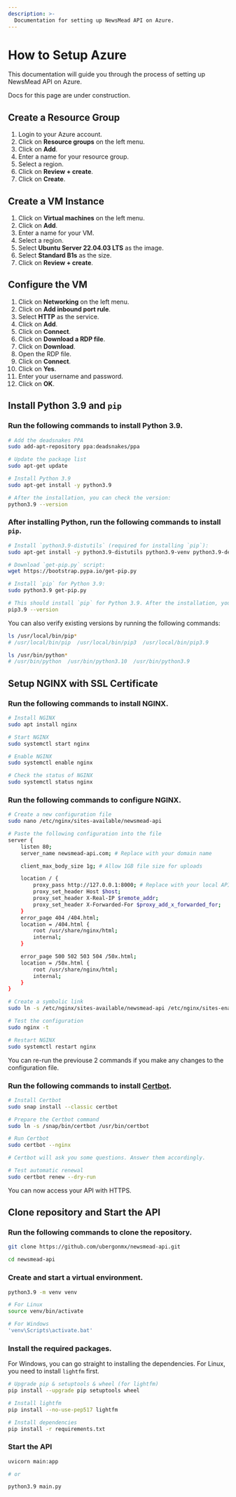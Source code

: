 ```yaml
---
description: >-
  Documentation for setting up NewsMead API on Azure.
---
```



# How to Setup Azure

This documentation will guide you through the process of setting up NewsMead API on Azure.

<Callout type="warning">Docs for this page are under construction.</Callout>

## Create a Resource Group

1. Login to your Azure account.
2. Click on **Resource groups** on the left menu.
3. Click on **Add**.
4. Enter a name for your resource group.
5. Select a region.
6. Click on **Review + create**.
7. Click on **Create**.

## Create a VM Instance

1. Click on **Virtual machines** on the left menu.
2. Click on **Add**.
3. Enter a name for your VM.
4. Select a region.
5. Select **Ubuntu Server 22.04.03 LTS** as the image.
6. Select **Standard B1s** as the size.
7. Click on **Review + create**.

## Configure the VM

1. Click on **Networking** on the left menu.
2. Click on **Add inbound port rule**.
3. Select **HTTP** as the service.
4. Click on **Add**.
5. Click on **Connect**.
6. Click on **Download a RDP file**.
7. Click on **Download**.
8. Open the RDP file.
9. Click on **Connect**.
10. Click on **Yes**.
11. Enter your username and password.
12. Click on **OK**.

## Install Python 3.9 and `pip`

<Steps>

### Run the following commands to install Python 3.9.

```bash
# Add the deadsnakes PPA
sudo add-apt-repository ppa:deadsnakes/ppa

# Update the package list
sudo apt-get update

# Install Python 3.9
sudo apt-get install -y python3.9

# After the installation, you can check the version:
python3.9 --version
```

### After installing Python, run the following commands to install `pip`.

```bash
# Install `python3.9-distutils` (required for installing `pip`):
sudo apt-get install -y python3.9-distutils python3.9-venv python3.9-dev build-essential

# Download `get-pip.py` script:
wget https://bootstrap.pypa.io/get-pip.py

# Install `pip` for Python 3.9:
sudo python3.9 get-pip.py

# This should install `pip` for Python 3.9. After the installation, you can check the version:
pip3.9 --version
```

<Callout>

You can also verify existing versions by running the following commands:

```bash
ls /usr/local/bin/pip*
# /usr/local/bin/pip  /usr/local/bin/pip3  /usr/local/bin/pip3.9

ls /usr/bin/python*
# /usr/bin/python  /usr/bin/python3.10  /usr/bin/python3.9
```

</Callout>

</Steps>

## Setup NGINX with SSL Certificate

<Steps>

### Run the following commands to install NGINX.

```bash
# Install NGINX
sudo apt install nginx

# Start NGINX
sudo systemctl start nginx

# Enable NGINX
sudo systemctl enable nginx

# Check the status of NGINX
sudo systemctl status nginx
```

### Run the following commands to configure NGINX.

```bash
# Create a new configuration file
sudo nano /etc/nginx/sites-available/newsmead-api

# Paste the following configuration into the file
server {
    listen 80;
    server_name newsmead-api.com; # Replace with your domain name

    client_max_body_size 1g; # Allow 1GB file size for uploads

    location / {
        proxy_pass http://127.0.0.1:8000; # Replace with your local API IP and port
        proxy_set_header Host $host;
        proxy_set_header X-Real-IP $remote_addr;
        proxy_set_header X-Forwarded-For $proxy_add_x_forwarded_for;
    }
    error_page 404 /404.html;
    location = /404.html {
        root /usr/share/nginx/html;
        internal;
    }

    error_page 500 502 503 504 /50x.html;
    location = /50x.html {
        root /usr/share/nginx/html;
        internal;
    }
}

# Create a symbolic link
sudo ln -s /etc/nginx/sites-available/newsmead-api /etc/nginx/sites-enabled/

# Test the configuration
sudo nginx -t

# Restart NGINX
sudo systemctl restart nginx
```

<Callout>

You can re-run the previouse 2 commands if you make any changes to the configuration file.

</Callout>

### Run the following commands to install [Certbot](https://certbot.eff.org/instructions?ws=nginx&os=ubuntufocal).

```bash
# Install Certbot
sudo snap install --classic certbot

# Prepare the Certbot command
sudo ln -s /snap/bin/certbot /usr/bin/certbot

# Run Certbot
sudo certbot --nginx

# Certbot will ask you some questions. Answer them accordingly.

# Test automatic renewal
sudo certbot renew --dry-run
```

You can now access your API with HTTPS.

</Steps>

## Clone repository and Start the API

<Steps>

### Run the following commands to clone the repository.

```bash
git clone https://github.com/ubergonmx/newsmead-api.git

cd newsmead-api
```

### Create and start a virtual environment.

```bash
python3.9 -m venv venv

# For Linux
source venv/bin/activate

# For Windows
'venv\Scripts\activate.bat'
```

### Install the required packages.

For Windows, you can go straight to installing the dependencies. For Linux, you need to install `lightfm` first.

```bash
# Upgrade pip & setuptools & wheel (for lightfm)
pip install --upgrade pip setuptools wheel

# Install lightfm
pip install --no-use-pep517 lightfm

# Install dependencies
pip install -r requirements.txt
```

### Start the API

```bash
uvicorn main:app

# or

python3.9 main.py
```

</Steps>
